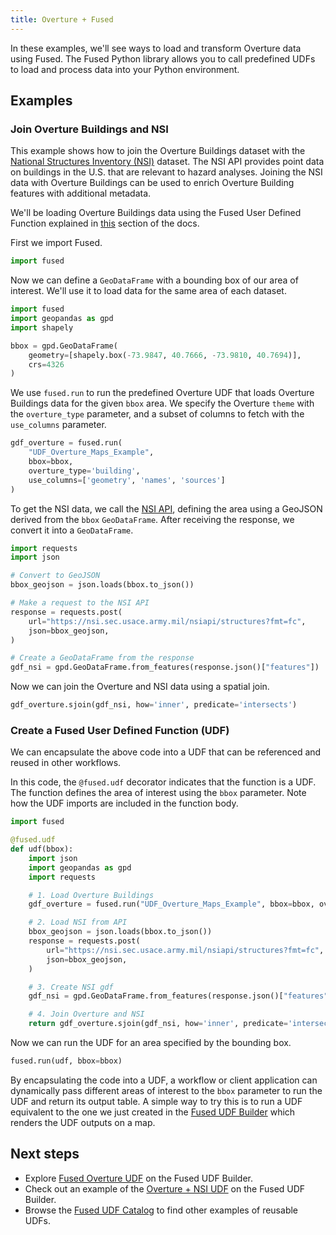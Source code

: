 ```yaml
---
title: Overture + Fused
---
```


In these examples, we'll see ways to load and transform Overture data using Fused. The Fused Python library allows you to call predefined UDFs to load and process data into your Python environment.

## Examples

### Join Overture Buildings and NSI

This example shows how to join the Overture Buildings dataset with the [National Structures Inventory (NSI)](https://www.hec.usace.army.mil/confluence/nsi/technicalreferences/latest/technical-documentation) dataset. The NSI API provides point data on buildings in the U.S. that are relevant to hazard analyses. Joining the NSI data with Overture Buildings can be used to enrich Overture Building features with additional metadata.

We'll be loading Overture Buildings data using the Fused User Defined Function explained in [this](/getting-data/fused/) section of the docs.

First we import Fused.

```python
import fused
```

Now we can define a `GeoDataFrame` with a bounding box of our area of interest. We'll use it to load data for the same area of each dataset. 

```python
import fused
import geopandas as gpd
import shapely

bbox = gpd.GeoDataFrame(
    geometry=[shapely.box(-73.9847, 40.7666, -73.9810, 40.7694)], 
    crs=4326
)
```

We use `fused.run` to run the predefined Overture UDF that loads Overture Buildings data for the given `bbox` area. We specify the Overture `theme` with the `overture_type` parameter, and a subset of columns to fetch with the `use_columns` parameter.

```python
gdf_overture = fused.run(
    "UDF_Overture_Maps_Example", 
    bbox=bbox, 
    overture_type='building', 
    use_columns=['geometry', 'names', 'sources']
)
```

To get the NSI data, we call the [NSI API](https://www.hec.usace.army.mil/confluence/nsi/technicalreferences/latest/api-reference-guide), defining the area using a GeoJSON derived from the `bbox` `GeoDataFrame`. After receiving the response, we convert it into a `GeoDataFrame`.

```python
import requests
import json

# Convert to GeoJSON
bbox_geojson = json.loads(bbox.to_json())

# Make a request to the NSI API
response = requests.post(
    url="https://nsi.sec.usace.army.mil/nsiapi/structures?fmt=fc",
    json=bbox_geojson,
)

# Create a GeoDataFrame from the response
gdf_nsi = gpd.GeoDataFrame.from_features(response.json()["features"])
```

Now we can join the Overture and NSI data using a spatial join.

```python
gdf_overture.sjoin(gdf_nsi, how='inner', predicate='intersects')
```

### Create a Fused User Defined Function (UDF)

We can encapsulate the above code into a UDF that can be referenced and reused in other workflows.

In this code, the `@fused.udf` decorator indicates that the function is a UDF. The function defines the area of interest using the `bbox` parameter. Note how the UDF imports are included in the function body.

```python
import fused

@fused.udf
def udf(bbox):
    import json
    import geopandas as gpd
    import requests

    # 1. Load Overture Buildings
    gdf_overture = fused.run("UDF_Overture_Maps_Example", bbox=bbox, overture_type='building')

    # 2. Load NSI from API
    bbox_geojson = json.loads(bbox.to_json())
    response = requests.post(
        url="https://nsi.sec.usace.army.mil/nsiapi/structures?fmt=fc",
        json=bbox_geojson,
    )

    # 3. Create NSI gdf
    gdf_nsi = gpd.GeoDataFrame.from_features(response.json()["features"])

    # 4. Join Overture and NSI
    return gdf_overture.sjoin(gdf_nsi, how='inner', predicate='intersects')
```

Now we can run the UDF for an area specified by the bounding box.

```python
fused.run(udf, bbox=bbox) 
```

By encapsulating the code into a UDF, a workflow or client application can dynamically pass different areas of interest to the `bbox` parameter to run the UDF and return its output table. A simple way to try this is to run a UDF equivalent to the one we just created in the [Fused UDF Builder](https://www.fused.io/workbench/catalog/Overture_Nsi-dd89972c-ce30-4544-ba0f-81fc09f5bbef) which renders the UDF outputs on a map.

## Next steps

- Explore [Fused Overture UDF](https://www.fused.io/workbench/catalog/Overture_Maps_Example-64071fb8-2c96-4015-adb9-596c3bac6787) on the Fused UDF Builder.
- Check out an example of the [Overture + NSI UDF](https://www.fused.io/workbench/catalog/Overture_Nsi-dd89972c-ce30-4544-ba0f-81fc09f5bbef) on the Fused UDF Builder.
- Browse the [Fused UDF Catalog](https://www.fused.io/workbench/catalog) to find other examples of reusable UDFs.
